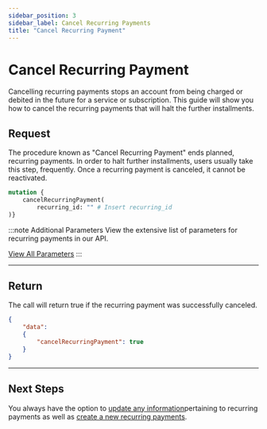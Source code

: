 ```yaml
---
sidebar_position: 3
sidebar_label: Cancel Recurring Payments
title: "Cancel Recurring Payment"
---
```



# Cancel Recurring Payment
Cancelling recurring payments stops an account from being charged or debited in the future for a service or subscription. This guide will show you how to cancel the recurring payments that will halt the further installments.

## Request
The procedure known as "Cancel Recurring Payment" ends planned, recurring payments. In order to halt further installments, users usually take this step, frequently. Once a recurring payment is canceled, it cannot be reactivated.

```graphql title="GraphQL"
mutation {
    cancelRecurringPayment(
        recurring_id: "" # Insert recurring_id
)}
```

:::note  Additional Parameters
View the extensive list of parameters for recurring payments in our API.

<a href= "../../../api/recurring#cancel-recurring-payment" class="button button--primary button--md">View All Parameters</a>
:::

***

## Return
The call will return true if the recurring payment was successfully canceled.

```JSON title="JSON"
{
    "data":
    {
        "cancelRecurringPayment": true
    }
}
```
***

## Next Steps
You always have the option to [update any information](update_recurring_payments.mdx)pertaining to recurring payments as well as [create a new recurring payments](../create_a_payment_plan.mdx).
